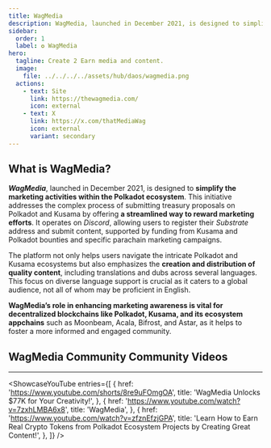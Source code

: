 ```yaml
---
title: WagMedia
description: WagMedia, launched in December 2021, is designed to simplify the marketing activities within the Polkadot ecosystem.
sidebar:
  order: 1
  label: ✪ WagMedia
hero:
  tagline: Create 2 Earn media and content.
  image: 
    file: ../../../../assets/hub/daos/wagmedia.png
  actions:
    - text: Site
      link: https://thewagmedia.com/
      icon: external
    - text: X
      link: https://x.com/thatMediaWag
      icon: external
      variant: secondary
---
```



## What is WagMedia?
***WagMedia***, launched in December 2021, is designed to **simplify the marketing activities within the Polkadot ecosystem**. This initiative addresses the complex process of submitting treasury proposals on Polkadot and Kusama by offering **a streamlined way to reward marketing efforts**. It operates on *Discord*, allowing users to register their *Substrate* address and submit content, supported by funding from Kusama and Polkadot bounties and specific parachain marketing campaigns.

The platform not only helps users navigate the intricate Polkadot and Kusama ecosystems but also emphasizes the **creation and distribution of quality content**, including translations and dubs across several languages. This focus on diverse language support is crucial as it caters to a global audience, not all of whom may be proficient in English.

**WagMedia’s role in enhancing marketing awareness is vital for decentralized blockchains like Polkadot, Kusama, and its ecosystem appchains** such as Moonbeam, Acala, Bifrost, and Astar, as it helps to foster a more informed and engaged community.

## WagMedia Community Community Videos
----------------
<ShowcaseYouTube
  entries={[
          {
      href: 'https://www.youtube.com/shorts/8re9uFOmgOA',
      title: 'WagMedia Unlocks $77K for Your Creativity!',
    },
          {
      href: 'https://www.youtube.com/watch?v=7zxhLMBA6x8',
      title: 'WagMedia',
    },
    {
      href: 'https://www.youtube.com/watch?v=zfznEfzjGPA',
      title: 'Learn How to Earn Real Crypto Tokens from Polkadot Ecosystem Projects by Creating Great Content!',
    },
  ]}
/>
